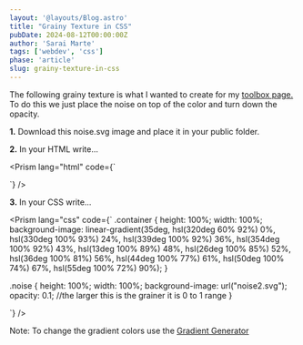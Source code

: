 ```yaml
---
layout: '@layouts/Blog.astro'
title: "Grainy Texture in CSS"
pubDate: 2024-08-12T00:00:00Z
author: 'Sarai Marte'
tags: ['webdev', 'css']
phase: 'article'
slug: grainy-texture-in-css
---
```




The following grainy texture is what I wanted to create for my <a href = "/toolbox"> toolbox page.</a> To do this we just place the noise on top of the color and turn down the opacity.

<Card img = {img1} alt = "Noise"></Card>

**1.** Download this noise.svg image and place it in your public folder.

<Card img = {img2} alt = "Result"></Card>

**2.** In your HTML write...

<Prism lang="html" code={`
<div class = "container">
    <div class = "noise"></div>
</div>

`} />

**3.** In your CSS write...


<Prism lang="css" code={`
.container {
  height: 100%;
  width: 100%;
  background-image: linear-gradient(35deg,
      hsl(320deg 60% 92%) 0%,
      hsl(330deg 100% 93%) 24%,
      hsl(339deg 100% 92%) 36%,
      hsl(354deg 100% 92%) 43%,
      hsl(13deg 100% 89%) 48%,
      hsl(26deg 100% 85%) 52%,
      hsl(36deg 100% 81%) 56%,
      hsl(44deg 100% 77%) 61%,
      hsl(50deg 100% 74%) 67%,
      hsl(55deg 100% 72%) 90%);
}

.noise {
	height: 100%;
	width: 100%;
	background-image: url("noise2.svg");
	opacity: 0.1; //the larger this is the grainer it is 0 to 1 range
}

`} />


Note: To change the gradient colors use the <a href = "https://www.joshwcomeau.com/gradient-generator/">Gradient Generator</a>